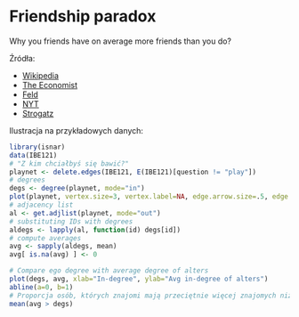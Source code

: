 # Friendship paradox

Why you friends have on average more friends than you do?


Źródła:

* [Wikipedia](http://en.wikipedia.org/wiki/Friendship_paradox)
* [The Economist](http://www.economist.com/blogs/economist-explains/2013/04/economist-explains-why-friends-more-popular-paradox)
* [Feld](http://www.jstor.org/discover/10.2307/2781907?sid=21105509656851&uid=4&uid=3738840&uid=2)
* [NYT](http://opinionator.blogs.nytimes.com/2012/09/17/friends-you-can-count-on/?_r=0)
* [Strogatz](http://blogs.cornell.edu/info2040/2012/10/03/the-friendship-paradox-why-your-friends-have-more-friends-than-you-do/)




Ilustracja na przykładowych danych:

```r
library(isnar)
data(IBE121)
# "Z kim chciałbyś się bawić?"
playnet <- delete.edges(IBE121, E(IBE121)[question != "play"])
# degrees
degs <- degree(playnet, mode="in")
plot(playnet, vertex.size=3, vertex.label=NA, edge.arrow.size=.5, edge.curved=.2)
# adjacency list
al <- get.adjlist(playnet, mode="out")
# substituting IDs with degrees
aldegs <- lapply(al, function(id) degs[id])
# compute averages
avg <- sapply(aldegs, mean)
avg[ is.na(avg) ] <- 0

# Compare ego degree with average degree of alters
plot(degs, avg, xlab="In-degree", ylab="Avg in-degree of alters")
abline(a=0, b=1)
# Proporcja osób, których znajomi mają przeciętnie więcej znajomych niż oni sami
mean(avg > degs)
```
